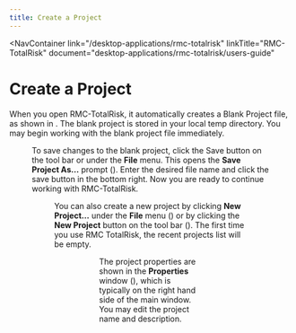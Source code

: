 ```yaml
---
title: Create a Project
---
```



<NavContainer 
  link="/desktop-applications/rmc-totalrisk"
  linkTitle="RMC-TotalRisk" 
  document="desktop-applications/rmc-totalrisk/users-guide"
></NavContainer>

# Create a Project

When you open RMC-TotalRisk, it automatically creates a Blank Project file, as shown in <FigReference figKey="blank-project" />. The blank project
is stored in your local temp directory. You may begin working with the blank project file immediately.

<Figure
figKey="blank-project"
src="figures/desktop-applications/rmc-totalrisk/users-guide/v1.0/figure48.png"
alt="The Blank Project file includes folders such as Hazards, Transforms, System Responses, Consequences, and Risk Analyses."
caption="RMC-TotalRisk blank project."
/>

To save changes to the blank project, click the Save button on the tool bar or under the **File** menu. This opens the **Save Project As…** prompt
(<FigReference figKey="save-project" />). Enter the desired file name and click the save button in the bottom right. Now you are ready to continue
working with RMC-TotalRisk.

<Figure
figKey="save-project"
src="figures/desktop-applications/rmc-totalrisk/users-guide/v1.0/figure49.png"
alt="The Save Project As… window allows the user to save the project at their desired location. Users can also change the project file name."
caption="Save project as...."
/>

You can also create a new project by clicking **New Project…** under the **File** menu (<FigReference figKey="new-project-file-menu" />) or by clicking
the **New Project** button on the tool bar (<FigReference figKey="new-project-toolbar" />). The first time you use RMC TotalRisk, the recent projects
list will be empty.

<Figure
figKey="new-project-file-menu"
src="figures/desktop-applications/rmc-totalrisk/users-guide/v1.0/figure50.png"
alt="The File menu includes options to create a new project, open an existing project, save a project, and exit the widow."
caption="Create new project from the file menu."
/>

<Figure
figKey="new-project-toolbar"
src="figures/desktop-applications/rmc-totalrisk/users-guide/v1.0/figure51.png"
alt="The New Project button on the toolbar creates a Blank Project file with folders such as Hazards, Transforms, System Responses, Consequences, and Risk Analyses."
caption="Create new project from the tool bar."
/>

The project properties are shown in the **Properties** window (<FigReference figKey="project-properties" />), which is typically on the right hand
side of the main window. You may edit the project name and description.

<Figure
figKey="project-properties"
src="figures/desktop-applications/rmc-totalrisk/users-guide/v1.0/figure52.png"
alt="The Properties window shows the name and description of the project. This window also shows when the project was created and last modified. It also shows the project file directory, and the software version."
caption="Project properties."
/>

<CitationFootnote />
